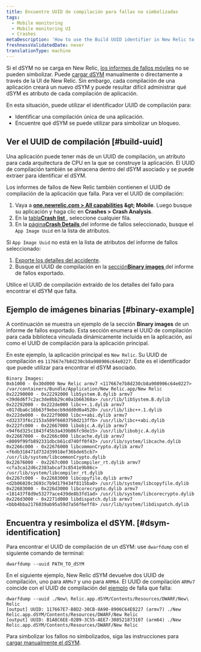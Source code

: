 ```yaml
---
title: Encuentre UUID de compilación para fallas no simbolizadas
tags:
  - Mobile monitoring
  - Mobile monitoring UI
  - Crashes
metaDescription: 'How to use the Build UUID identifier in New Relic to identify a unique build of an app, and to find which dSYM to use to symbolicate a crash.'
freshnessValidatedDate: never
translationType: machine
---
```


Si el dSYM no se carga en New Relic, [los informes de fallos móviles](/docs/mobile-monitoring/mobile-monitoring-ui/crashes/investigate-mobile-app-crash-report) no se pueden simbolizar. Puede [cargar dSYM](/docs/mobile-monitoring/new-relic-mobile-ios/install-configure/upload-dsyms-bitcode-apps) manualmente o directamente a través de la UI de New Relic. Sin embargo, cada compilación de una aplicación creará un nuevo dSYM y puede resultar difícil administrar qué dSYM es atributo de cada compilación de aplicación.

En esta situación, puede utilizar el identificador UUID de compilación para:

* Identificar una compilación única de una aplicación.
* Encuentre qué dSYM se puede utilizar para simbolizar un bloqueo.

## Ver el UUID de compilación [#build-uuid]

Una aplicación puede tener más de un UUID de compilación, un atributo para cada arquitectura de CPU en la que se construye la aplicación. El UUID de compilación también se almacena dentro del dSYM asociado y se puede extraer para identificar el dSYM.

Los informes de fallos de New Relic también contienen el UUID de compilación de la aplicación que falla. Para ver el UUID de compilación:

1. Vaya a <DNT>**[one.newrelic.com &gt; All capabilities](https://one.newrelic.com/all-capabilities) &amp;gt; Mobile**</DNT>. Luego busque su aplicación y haga clic en <DNT>**Crashes &gt; Crash Analysis**</DNT>.
2. En la [tabla<DNT>**Crash list**</DNT> ](/docs/mobile-monitoring/mobile-monitoring-ui/crashes/view-mobile-app-crashes), seleccione cualquier fila.
3. En la [página<DNT>**Crash Details**</DNT> ](/docs/mobile-monitoring/mobile-monitoring-ui/crashes/investigate-mobile-app-crash-report#viewing)del informe de fallos seleccionado, busque el `App Image Uuid` en la lista de atributos.

Si `App Image Uuid` no está en la lista de atributos del informe de fallos seleccionado:

1. [Exporte los detalles del accidente](/docs/mobile-monitoring/mobile-monitoring-ui/crashes/investigate-mobile-app-crash-report#viewing).
2. Busque el UUID de compilación en la [sección<DNT>**Binary images**</DNT> ](#binary-example)del informe de fallos exportado.

Utilice el UUID de compilación extraído de los detalles del fallo para encontrar el dSYM que falta.

## Ejemplo de imágenes binarias [#binary-example]

A continuación se muestra un ejemplo de la sección <DNT>**Binary images**</DNT> de un informe de fallos exportado. Esta sección enumera el UUID de compilación para cada biblioteca vinculada dinámicamente incluida en la aplicación, así como el UUID de compilación para la aplicación principal.

En este ejemplo, la aplicación principal es `New Relic`. Su UUID de compilación es `117667e7b8d230cb8a908906c64e0227`. Este es el identificador que puede utilizar para encontrar el dSYM asociado.

```
Binary Images:
0xb1000 - 0x30d000 New Relic armv7 <117667e7b8d230cb8a908906c64e0227> /var/containers/Bundle/Application/New Relic.app/New Relic
0x22290000 - 0x22292000 libSystem.B.dylib armv7 <39d6d6f7c2ac3de8bb29c40a1b66368a> /usr/lib/libSystem.B.dylib
0x22292000 - 0x222de000 libc++.1.dylib armv7 <017dba6c16b63f9ebecb9ddd0d0a4520> /usr/lib/libc++.1.dylib
0x222de000 - 0x222f9000 libc++abi.dylib armv7 <d32373f6c2153a509f6603750d213ffb> /usr/lib/libc++abi.dylib
0x222fc000 - 0x22667000 libobjc.A.dylib armv7 <94f6d325c1843f45b3a439b86fc9de15> /usr/lib/libobjc.A.dylib
0x22667000 - 0x2266c000 libcache.dylib armv7 <8009f99fb892331dbcb61cd740ff0f43> /usr/lib/system/libcache.dylib
0x2266c000 - 0x22676000 libcommonCrypto.dylib armv7 <f6db318471d732d39918ef36bde65cb7> /usr/lib/system/libcommonCrypto.dylib
0x22676000 - 0x2267c000 libcompiler_rt.dylib armv7 <cfa3ca12d6c2383abcaf3c8541e9b86c> /usr/lib/system/libcompiler_rt.dylib
0x2267c000 - 0x22683000 libcopyfile.dylib armv7 <d2b06020c3693c7b9d179434f8115ba0> /usr/lib/system/libcopyfile.dylib
0x22683000 - 0x226d3000 libcorecrypto.dylib armv7 <181437f8d9e53277ace439de8b3fd1ad> /usr/lib/system/libcorecrypto.dylib
0x226d3000 - 0x2271d000 libdispatch.dylib armv7 <bbb4bba2176039ab95a59d7a56f6eff8> /usr/lib/system/libdispatch.dylib
```

## Encuentra y resimboliza el dSYM. [#dsym-identification]

Para encontrar el UUID de compilación de un dSYM: use `dwarfdump` con el siguiente comando de terminal:

```shell
dwarfdump --uuid PATH_TO_dSYM
```

En el siguiente ejemplo, New Relic dSYM devuelve dos UUID de compilación, uno para `ARMv7` y uno para `ARM64`. El UUID de compilación `ARMv7` coincide con el UUID de compilación del [ejemplo](#binary-example) de falla que falta:

```shell
dwarfdump --uuid ./New\ Relic.app.dSYM/Contents/Resources/DWARF/New\ Relic
[output] UUID: 117667E7-B8D2-30CB-8A90-8906C64E0227 (armv7) ./New Relic.app.dSYM/Contents/Resources/DWARF/New Relic
[output] UUID: B1A8C6EE-02B9-3C55-AEE7-308521873107 (arm64) ./New Relic.app.dSYM/Contents/Resources/DWARF/New Relic
```

Para simbolizar los fallos no simbolizados, siga las instrucciones para [cargar manualmente el dSYM](/docs/mobile-monitoring/new-relic-mobile-ios/install-configure/upload-dsyms-bitcode-apps).